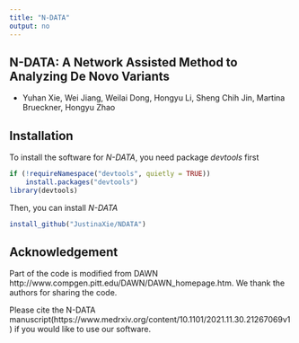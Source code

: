 ```yaml
---
title: "N-DATA"
output: no
---
```


## N-DATA: A Network Assisted Method to Analyzing De Novo Variants
* Yuhan Xie, Wei Jiang, Weilai Dong, Hongyu Li, Sheng Chih Jin, Martina Brueckner, Hongyu Zhao

## Installation
To install the software for *N-DATA*, you need package *devtools* first

```R
if (!requireNamespace("devtools", quietly = TRUE))
    install.packages("devtools")
library(devtools)
```

Then, you can install *N-DATA* 
```R
install_github("JustinaXie/NDATA")
```

## Acknowledgement
Part of the code is modified from DAWN http://www.compgen.pitt.edu/DAWN/DAWN_homepage.htm. We thank the authors for sharing the code.

Please cite the N-DATA manuscript(https://www.medrxiv.org/content/10.1101/2021.11.30.21267069v1) if you would like to use our software.
